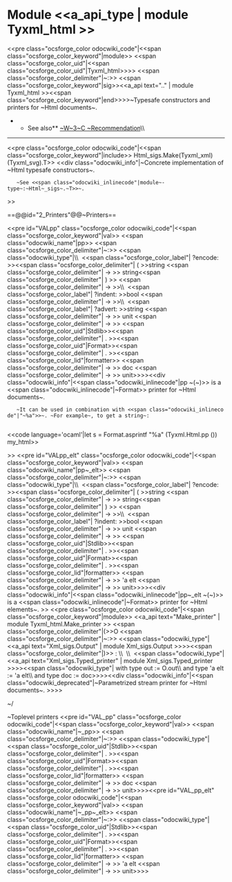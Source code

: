 =Module <<a_api_type | module Tyxml_html >> =
<<pre class="ocsforge_color odocwiki_code"|<<span class="ocsforge_color_keyword"|module>> <<span class="ocsforge_color_uid"|<<span class="ocsforge_color_uid"|Tyxml_html>>>> <<span class="ocsforge_color_delimiter"|~:>> <<span class="ocsforge_color_keyword"|sig>><<a_api text=".." | module Tyxml_html >><<span class="ocsforge_color_keyword"|end>>>>~Typesafe constructors and printers for ~Html documents~.
**See also** [[http://www.w3.org/TR/html5/|~W~3~C ~Recommendation]]\\

----
<<pre class="ocsforge_color odocwiki_code"|<<span class="ocsforge_color_keyword"|include>> Html_sigs.Make(Tyxml_xml)(Tyxml_svg).T>>
<<div class="odocwiki_info"|~Concrete implementation of ~Html typesafe constructors~.
    ~See <<span class="odocwiki_inlinecode"|module~-type~:~Html~_sigs~.~T>>~.
>>


==@@id="2_Printers"@@~Printers==

<<pre id="VALpp" class="ocsforge_color odocwiki_code"|<<span class="ocsforge_color_keyword"|val>> <<span class="odocwiki_name"|pp>> <<span class="ocsforge_color_delimiter"|~:>> <<span class="odocwiki_type"|\\  <<span class="ocsforge_color_label"| ?encode: >><<span class="ocsforge_color_delimiter"| ( >>string <<span class="ocsforge_color_delimiter"| -> >> string<<span class="ocsforge_color_delimiter"| ) >> <<span class="ocsforge_color_delimiter"| -> >>\\  <<span class="ocsforge_color_label"| ?indent: >>bool <<span class="ocsforge_color_delimiter"| -> >>\\  <<span class="ocsforge_color_label"| ?advert: >>string <<span class="ocsforge_color_delimiter"| -> >> unit <<span class="ocsforge_color_delimiter"| -> >> <<span class="ocsforge_color_uid"|Stdlib>><<span class="ocsforge_color_delimiter"| . >><<span class="ocsforge_color_uid"|Format>><<span class="ocsforge_color_delimiter"| . >><<span class="ocsforge_color_lid"|formatter>> <<span class="ocsforge_color_delimiter"| -> >> doc <<span class="ocsforge_color_delimiter"| -> >> unit>>>><<div class="odocwiki_info"|<<span class="odocwiki_inlinecode"|pp ~(~)>> is a <<span class="odocwiki_inlinecode"|~Format>> printer for ~Html documents~.


    ~It can be used in combination with <<span class="odocwiki_inlinecode"|"~%a">>~. ~For example~, to get a string~:
    
<<code language='ocaml'|let s = Format.asprintf "%a" (Tyxml.Html.pp ()) my_html>>

>>
<<pre id="VALpp_elt" class="ocsforge_color odocwiki_code"|<<span class="ocsforge_color_keyword"|val>> <<span class="odocwiki_name"|pp~_elt>> <<span class="ocsforge_color_delimiter"|~:>> <<span class="odocwiki_type"|\\  <<span class="ocsforge_color_label"| ?encode: >><<span class="ocsforge_color_delimiter"| ( >>string <<span class="ocsforge_color_delimiter"| -> >> string<<span class="ocsforge_color_delimiter"| ) >> <<span class="ocsforge_color_delimiter"| -> >>\\  <<span class="ocsforge_color_label"| ?indent: >>bool <<span class="ocsforge_color_delimiter"| -> >> unit <<span class="ocsforge_color_delimiter"| -> >> <<span class="ocsforge_color_uid"|Stdlib>><<span class="ocsforge_color_delimiter"| . >><<span class="ocsforge_color_uid"|Format>><<span class="ocsforge_color_delimiter"| . >><<span class="ocsforge_color_lid"|formatter>> <<span class="ocsforge_color_delimiter"| -> >> 'a elt <<span class="ocsforge_color_delimiter"| -> >> unit>>>><<div class="odocwiki_info"|<<span class="odocwiki_inlinecode"|pp~_elt ~(~)>> is a <<span class="odocwiki_inlinecode"|~Format>> printer for ~Html elements~.
>>
<<pre class="ocsforge_color odocwiki_code"|<<span class="ocsforge_color_keyword"|module>> <<a_api text="Make_printer" | module Tyxml_html.Make_printer >> <<span class="ocsforge_color_delimiter"|(>>O <<span class="ocsforge_color_delimiter"|~:>> <<span class="odocwiki_type"|<<a_api text="Xml_sigs.Output" | module Xml_sigs.Output >>>><<span class="ocsforge_color_delimiter"|)>> : \\  \\  <<span class="odocwiki_type"|<<a_api text="Xml_sigs.Typed_printer" | module Xml_sigs.Typed_printer >>>><<span class="odocwiki_type"|  with type out := O.out\\                          and type 'a elt := 'a elt\\                          and type doc := doc>>>><<div class="odocwiki_info"|<<span class="odocwiki_deprecated"|~Parametrized stream printer for ~Html documents~.
>>>>

~/

~Toplevel printers
<<pre id="VAL_pp" class="ocsforge_color odocwiki_code"|<<span class="ocsforge_color_keyword"|val>> <<span class="odocwiki_name"|~_pp>> <<span class="ocsforge_color_delimiter"|~:>> <<span class="odocwiki_type"|<<span class="ocsforge_color_uid"|Stdlib>><<span class="ocsforge_color_delimiter"| . >><<span class="ocsforge_color_uid"|Format>><<span class="ocsforge_color_delimiter"| . >><<span class="ocsforge_color_lid"|formatter>> <<span class="ocsforge_color_delimiter"| -> >> doc <<span class="ocsforge_color_delimiter"| -> >> unit>>>><<pre id="VAL_pp_elt" class="ocsforge_color odocwiki_code"|<<span class="ocsforge_color_keyword"|val>> <<span class="odocwiki_name"|~_pp~_elt>> <<span class="ocsforge_color_delimiter"|~:>> <<span class="odocwiki_type"|<<span class="ocsforge_color_uid"|Stdlib>><<span class="ocsforge_color_delimiter"| . >><<span class="ocsforge_color_uid"|Format>><<span class="ocsforge_color_delimiter"| . >><<span class="ocsforge_color_lid"|formatter>> <<span class="ocsforge_color_delimiter"| -> >> 'a elt <<span class="ocsforge_color_delimiter"| -> >> unit>>>>